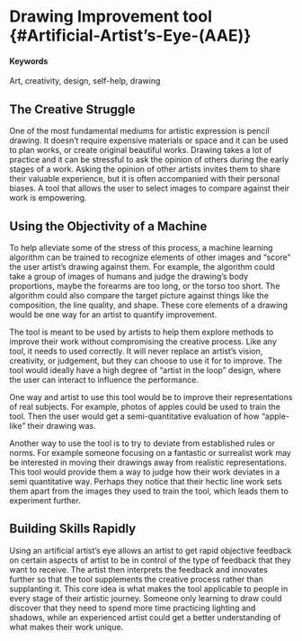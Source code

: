 # Drawing Improvement tool  {#Artificial-Artist's-Eye-(AAE)}

#### Keywords {-} 

Art, creativity, design, self-help, drawing

## The Creative Struggle

One of the most fundamental mediums for artistic expression is pencil drawing.  It doesn't require expensive materials or space and it can be used to plan works, or create original beautiful works.  Drawing takes a lot of practice and it can be stressful to ask the opinion of others during the early stages of a work.  Asking the opinion of other artists invites them to share their valuable experience, but it is often accompanied with their personal biases.  A tool that allows the user to select images to compare against their work is empowering.

## Using the Objectivity of a Machine

To help alleviate some of the stress of this process, a machine learning algorithm can be trained to recognize elements of other images and "score" the user artist's drawing against them.  For example, the algorithm could take a group of images of humans and judge the drawing's body proportions, maybe the forearms are too long, or the torso too short.  The algorithm could also compare the target picture against things like the composition, the line quality, and shape.  These core elements of a drawing would be one way for an artist to quantify improvement.

The tool is meant to be used by artists to help them explore methods to improve their work without compromising the creative process.  Like any tool, it needs to used correctly.  It will never replace an artist's vision, creativity, or judgement, but they can choose to use it for to improve.  The tool would ideally have a high degree of "artist in the loop" design, where the user can interact to influence the performance.

One way and artist to use this tool would be to improve their representations of real subjects.  For example, photos of apples could be used to train the tool.  Then the user would get a semi-quantitative evaluation of how "apple-like" their drawing was.

Another way to use the tool is to try to deviate from established rules or norms.  For example someone focusing on a fantastic or surrealist work may be interested in moving their drawings away from realistic representations.  This tool would provide them a way to judge how their work deviates in a semi quantitative way.  Perhaps they notice that their hectic line work sets them apart from the images they used to train the tool, which leads them to experiment further.

## Building Skills Rapidly

Using an artificial artist's eye allows an artist to get rapid objective feedback on certain aspects of artist to be in control of the type of feedback that they want to receive.  The artist then interprets the feedback and innovates further so that the tool supplements the creative process rather than supplanting it.  This core idea is what makes the tool applicable to people in every stage of their artistic journey.  Someone only learning to draw could discover that they need to spend more time practicing lighting and shadows, while an experienced artist could get a better understanding of what makes their work unique.
